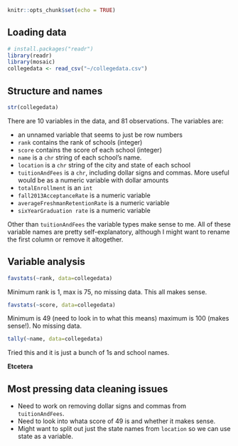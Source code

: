 ```r
knitr::opts_chunk$set(echo = TRUE)
```

## Loading data

```r
# install.packages("readr")
library(readr)
library(mosaic)
collegedata <- read_csv("~/collegedata.csv")
```


## Structure and names

```r
str(collegedata)
```

There are 10 variables in the data, and 81 observations. The variables are:

- an unnamed variable that seems to just be row numbers
- `rank` contains the rank of schools (integer)
- `score` contains the score of each school (integer)
- `name` is a `chr` string of each school's name.
- `location` is a `chr` string of the city and state of each school
- `tuitionAndFees` is a `chr`, including dollar signs and commas. More useful would be as a numeric variable with dollar amounts
- `totalEnrollment` is an `int`
- `fall2013AcceptanceRate` is a numeric variable
- `averageFreshmanRetentionRate` is a numeric variable
- `sixYearGraduation rate` is a numeric variable

Other than `tuitionAndFees` the variable types make sense to me. All of these variable names are pretty self-explanatory, although I might want to rename the first column or remove it altogether. 

## Variable analysis

```r
favstats(~rank, data=collegedata)
```
Minimum rank is 1, max is 75, no missing data. This all makes sense.

```r
favstats(~score, data=collegedata)
```
Minimum is 49 (need to look in to what this means) maximum is 100 (makes sense!). No missing data.

```r
tally(~name, data=collegedata)
```
Tried this and it is just a bunch of 1s and school names. 


**Etcetera**

## Most pressing data cleaning issues

- Need to work on removing dollar signs and commas from `tuitionAndFees`. 
- Need to look into whata score of 49 is and whether it makes sense. 
- Might want to split out just the state names from `location` so we can use state as a variable. 
